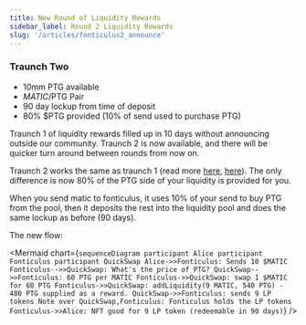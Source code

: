 ```yaml
---
title: New Round of Liquidity Rewards
sidebar_label: Round 2 Liquidity Rewards
slug: '/articles/fonticulus2_announce'
---
```


### Traunch Two
* 10mm PTG available
* $MATIC/$PTG Pair
* 90 day lockup from time of deposit
* 80% $PTG provided (10% of send used to purchase PTG)

Traunch 1 of liquidity rewards filled up in 10 days without announcing outside our community. Traunch 2 is now available, and there will be quicker turn around between rounds from now on.

Traunch 2 works the same as traunch 1 (read more [here](./fonticulus_announce), [here](/economy/liquidity_mining)). The only difference is now 80% of the PTG side of your liquidity is provided for you.

When you send matic to fonticulus, it uses 10% of your send to buy PTG from the pool, then it deposits the rest into the liquidity pool and does the same lockup as before (90 days).

The new flow:

<Mermaid chart={`
sequenceDiagram
    participant Alice
    participant Fonticulus
    participant QuickSwap
    Alice->>Fonticulus: Sends 10 $MATIC
    Fonticulus-->>QuickSwap: What's the price of PTG?
    QuickSwap-->>Fonticulus: 60 PTG per MATIC
    Fonticulus->>QuickSwap: swap 1 $MATIC for 60 PTG
    Fonticulus->>QuickSwap: addLiquidity(9 MATIC, 540 PTG) - 480 PTG supplied as a reward.
    QuickSwap->>Fonticulus: sends 9 LP tokens
    Note over QuickSwap,Fonticulus: Fonticulus holds the LP tokens
    Fonticulus->>Alice: NFT good for 9 LP token (redeemable in 90 days)
`} />
